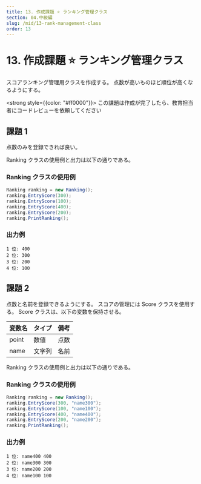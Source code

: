 ```yaml
---
title: 13. 作成課題 ⭐ ランキング管理クラス
section: 04.中級編
slug: /mid/13-rank-management-class
order: 13
---
```


# 13. 作成課題 ⭐ ランキング管理クラス

<p class="game-content">スコアランキング管理用クラスを作成する。
  点数が高いものほど順位が高くなるようにする。</p>

<strong style={{color: "#ff0000"}}>
  この課題は作成が完了したら、教育担当者にコードレビューを依頼してください
</strong>

## 課題 1

点数のみを登録できれば良い。

Ranking クラスの使用例と出力は以下の通りである。

### Ranking クラスの使用例

```java
Ranking ranking = new Ranking();
ranking.EntryScore(300);
ranking.EntryScore(100);
ranking.EntryScore(400);
ranking.EntryScore(200);
ranking.PrintRanking();

```

### 出力例

```
1 位: 400
2 位: 300
3 位: 200
4 位: 100
```

## 課題 2

点数と名前を登録できるようにする。
スコアの管理には Score クラスを使用する。
Score クラスは、以下の変数を保持させる。

| 変数名 | タイプ | 備考 |
| :----- | :----- | :--- |
| point  | 数値   | 点数 |
| name   | 文字列 | 名前 |

Ranking クラスの使用例と出力は以下の通りである。

### Ranking クラスの使用例

```java
Ranking ranking = new Ranking();
ranking.EntryScore(300, "name300");
ranking.EntryScore(100, "name100");
ranking.EntryScore(400, "name400");
ranking.EntryScore(200, "name200");
ranking.PrintRanking();
```

### 出力例

```
1 位: name400 400
2 位: name300 300
3 位: name200 200
4 位: name100 100
```
